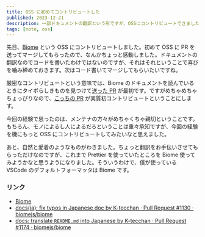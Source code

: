 ```yaml
---
title: OSS に初めてコントリビュートした
published: 2023-12-21
description: 一部ドキュメントの翻訳という形ですが、OSSにコントリビュートできました。うれしかったです。
tags: [note, oss]
---
```


先日、[Biome][1] という OSS にコントリビュートしました。初めて OSS に PR を送ってマージしてもらったので、なんかちょっと感動しました。ドキュメントの翻訳なのでコードを書いたわけではないのですが、それはそれということで喜びを嚙み締めておきます。次はコード書いてマージしてもらいたいですね。

厳密なコントリビュートという意味では、Biome のドキュメントを読んでいるときにタイポらしきものを見つけて[送った PR][2] が最初です。ですがめちゃめちゃちょっぴりなので、[こっちの PR][3] が実質初コントリビュートということにします。

今回の経験で思ったのは、メンテナの方々がめちゃくちゃ親切ということです。もちろん、モノによるし人によるだろということは重々承知ですが、今回の経験を機にもっと OSS にコントリビュートしてみたいなと思えました。

あと、自然と愛着のようなものがわきました。ちょっと翻訳をお手伝いさせてもらっただけなのですが、これまで Prettier を使っていたところを Biome 使ってみようかなと思うようになりました。そういうわけで、僕が使っている VSCode のデフォルトフォーマッタは Biome です。

### リンク

- [Biome][1]
- [docs(ja): fix typos in Japanese doc by K-tecchan · Pull Request #1130 · biomejs/biome][2]
- [docs: translate `README.md` into Japanese by K-tecchan · Pull Request #1174 · biomejs/biome][3]

[1]: https://biomejs.dev/
[2]: https://github.com/biomejs/biome/pull/1130
[3]: https://github.com/biomejs/biome/pull/1174
